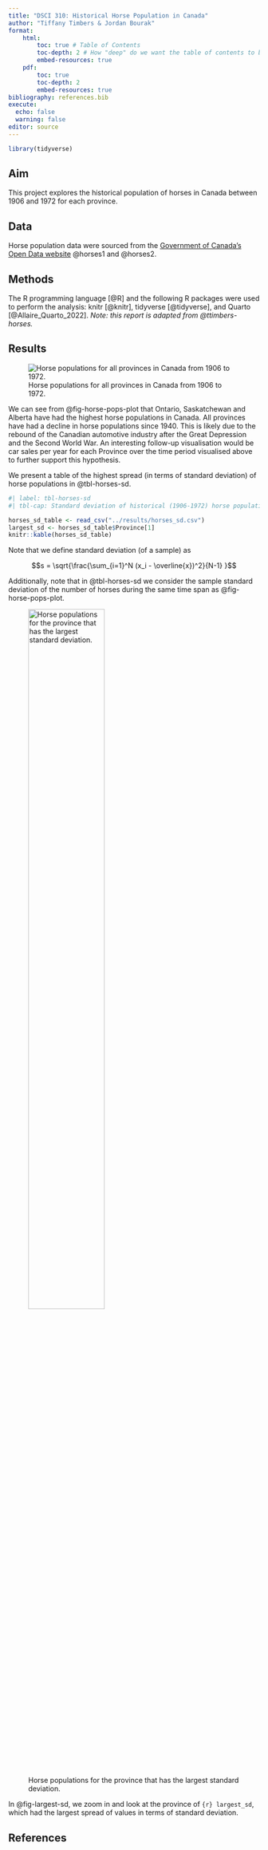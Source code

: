 ```yaml
---
title: "DSCI 310: Historical Horse Population in Canada"
author: "Tiffany Timbers & Jordan Bourak"
format: 
    html: 
        toc: true # Table of Contents
        toc-depth: 2 # How "deep" do we want the table of contents to be
        embed-resources: true
    pdf:
        toc: true
        toc-depth: 2
        embed-resources: true
bibliography: references.bib
execute: 
  echo: false
  warning: false
editor: source
---
```


```r
library(tidyverse)
```

## Aim

This project explores the historical population of horses in Canada between 1906 and 1972 for each province.

## Data

Horse population data were sourced from the [Government of Canada's Open Data website](http://open.canada.ca/en/open-data) @horses1 and @horses2.

## Methods

The R programming language [@R] and the following R packages were used to perform the analysis: knitr [@knitr], tidyverse [@tidyverse], and Quarto [@Allaire_Quarto_2022]. *Note: this report is adapted from @ttimbers-horses.*

## Results

![Horse populations for all provinces in Canada from 1906 to 1972.](../results/horse_pops_plot.png){#fig-horse-pops-plot}

We can see from @fig-horse-pops-plot that Ontario, Saskatchewan and Alberta have had the highest horse populations in Canada. All provinces have had a decline in horse populations since 1940. This is likely due to the rebound of the Canadian automotive industry after the Great Depression and the Second World War. An interesting follow-up visualisation would be car sales per year for each Province over the time period visualised above to further support this hypothesis.

We present a table of the highest spread (in terms of standard deviation) of horse populations in @tbl-horses-sd.

```r
#| label: tbl-horses-sd
#| tbl-cap: Standard deviation of historical (1906-1972) horse populations for each Canadian province.

horses_sd_table <- read_csv("../results/horses_sd.csv")
largest_sd <- horses_sd_table$Province[1]
knitr::kable(horses_sd_table)
```

Note that we define standard deviation (of a sample) as

$$s = \sqrt{\frac{\sum_{i=1}^N (x_i - \overline{x})^2}{N-1} }$$

Additionally, note that in @tbl-horses-sd we consider the sample standard deviation of the number of horses during the same time span as @fig-horse-pops-plot.

![Horse populations for the province that has the largest standard deviation.](../results/horse_pop_plot_largest_sd.png){#fig-largest-sd width="60%"}

In @fig-largest-sd, we zoom in and look at the province of `{r} largest_sd`, which had the largest spread of values in terms of standard deviation.

## References
